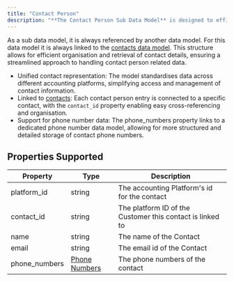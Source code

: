 ```yaml
---
title: "Contact Person"
description: "**The Contact Person Sub Data Model** is designed to efficiently represent and manage contact person information related to customers in various accounting platforms."
---
```


As a sub data model, it is always referenced by another data model. For this data model it is always linked to the [contacts data model](/docs/contacts). This structure allows for efficient organisation and retrieval of contact details, ensuring a streamlined approach to handling contact person related data.

* Unified contact representation: The model standardises data across different accounting platforms, simplifying access and management of contact information.
* Linked to [contacts](/docs/contacts): Each contact person entry is connected to a specific contact, with the `contact_id` property enabling easy cross-referencing and organisation.
* Support for phone number data: The phone\_numbers property links to a dedicated phone number data model, allowing for more structured and detailed storage of contact phone numbers.

  
## Properties Supported

| Property       | Type                                | Description                                               |
| -------------- | ----------------------------------- | --------------------------------------------------------- |
| platform\_id   | string                              | The accounting Platform's id for the contact              |
| contact\_id    | string                              | The platform ID of the Customer this contact is linked to |
| name           | string                              | The name of the Contact                                   |
| email          | string                              | The email id of the Contact                               |
| phone\_numbers | [Phone Numbers](/docs/phone-number) | The phone numbers of the contact                          |